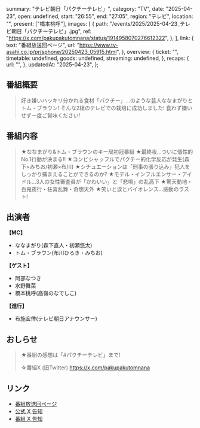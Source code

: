   summary: "テレビ朝日「パクチーテレビ」",
  category: "TV",
  date: "2025-04-23",
  open: undefined,
  start: "26:55",
  end: "27:05",
  region: "テレビ",
  location: "",
  present: ["橋本桃呼"],
  images: [
    {
      path: "/events/2025/2025-04-23_テレビ朝日「パクチーテレビ」.jpg",
      ref: "https://x.com/pakupakutomnana/status/1914958070276612322",
    },
  ],
  link: {
    text: "番組放送回ページ",
    url: "https://www.tv-asahi.co.jp/pr/sphone/20250423_05915.html",
  },
  overview: {
    ticket: "",
    timetable: undefined,
    goods: undefined,
    streaming: undefined,
  },
  recaps: {
    url: "",
  },
  updatedAt: "2025-04-23",
};

## 番組概要

> 好き嫌いハッキリ分かれる食材「パクチー」…のような芸人ななまがりとトム・ブラウン!
> そんな2組のテレビでの栽培に成功しました!
> 食わず嫌いせず一度ご賞味ください!

## 番組内容

> ★ななまがり&トム・ブラウンのキー局初冠番組
> ★最終夜…ついに個性的No.1行動が決まる!!
> ★コンビシャッフルでパクチー的化学反応が発生(森下×みちお/初瀬×布川)
> ★シチュエーションは「刑事の張り込み」犯人をしっかり捕まえることができるのか?
> ★モデル・インフルエンサー・アイドル…3人の女性審査員が「かわいい」と「悲鳴」の乱高下
> ★驚天動地・百鬼夜行・狂喜乱舞・奇想天外
> ★笑いと涙とバイオレンス…感動のラスト!

## 出演者

**【MC】**

- ななまがり(森下直人・初瀬悠太)
- トム・ブラウン(布川ひろき・みちお)

**【ゲスト】**

- 阿部なつき
- 水野舞菜
- 橋本桃呼(高嶺のなでしこ)

**【進行】**

- 布施宏倖(テレビ朝日アナウンサー)

## おしらせ

> ★番組の感想は「#パクチーテレビ」まで!
>
> ☆番組X (旧Twitter) https://x.com/pakupakutomnana

## リンク

- [番組放送回ページ](https://www.tv-asahi.co.jp/pr/sphone/20250423_05915.html)
- [公式 X 告知]()
- [番組 X 告知](https://x.com/pakupakutomnana/status/1914958070276612322)
